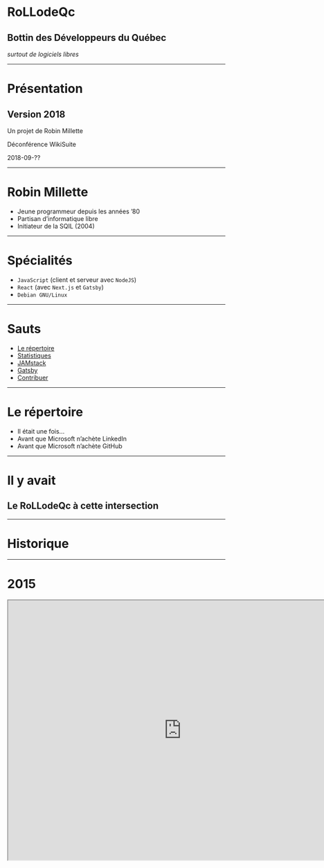
# RoLLodeQc
## Bottin des Développeurs du Québec

*surtout de logiciels libres*

---

# Présentation
## Version 2018

Un projet de Robin Millette

Déconférence WikiSuite

2018-09-??

---

# Robin Millette

* Jeune programmeur depuis les années ’80
* Partisan d’informatique libre
* Initiateur de la SQIL (2004)

---

# Spécialités

* ```JavaScript``` (client et serveur avec ```NodeJS```)
* ```React``` (avec ```Next.js``` et ```Gatsby```)
* ```Debian GNU/Linux```

---

# Sauts

* [Le répertoire](#5)
* [Statistiques](#15)
* [JAMstack](#27)
* [Gatsby](#29)
* [Contribuer](#55)

---

# Le répertoire

<ul style={{ textAlign: 'left', fontSize: '1.5em' }}>
  <Appear>
    <li>Il était une fois...</li>
    <li>Avant que Microsoft n’achète LinkedIn</li>
    <li>Avant que Microsoft n’achète GitHub</li>
  </Appear>
</ul>

---

# Il y avait

## Le RoLLodeQc à cette intersection

---

# Historique

---

# 2015

<iframe width="800" height="600" src="http://www.rollodeqc.com/" />

---

# 2017

* Difficultés de mises à jour
* Désuétude des informations

---

# 2018

* Toute nouvelle version
* Script amélioré pour récolter les données GitHub
* Site statique généré avec ```React``` et ```GraphQL``` via ```Gatsby```

---

# Sur mobiles

<iframe width="414" height="600" src="http://dev.rollodeqc.com/fr/" />

---

# Sur le bureau

<iframe width="800" height="600" src="http://dev.rollodeqc.com/fr/" />

---

<Image src='images/sqil2018-banniere-250x300.jpg' size='contain' />

---

## Semaine québécoise de l’informatique libre

*du 15 au 23 septembre 2018*

[sqil.info](https://2018.sqil.info/)

---

# Statistiques

---

## Qui sont les développeurs du Québec?

*en date du 28 août 2018*

---

## Aperçu

* **15 650** développeurs
* **9 351** ont au moins une contribution <small>au cours des 20 dernières semaines</small>
* **8 640** ont au moins un dépot
* **2 912** sont disponibles
* **Trop peu de femmes**

---

## Licences

<Barchart title='Licences'>
  1. MIT: **4 107** personnes
  2. Apache-2: **1 761** personnes
  3. GPL-3: **1 238** personnes
  4. GPL-2: **471** personnes
  5. BSD-3-Clause: **526** personnes
  6. BSD-2-Clause: **240** personnes
  7. AGPL-3: **214** personnes
</Barchart>

---

## Langages

<Barchart title='Langages'>
  1. JavaScript: **3 363** personnes
  2. Python: **2 411** personnes
  3. HTML: **2 062** personnes
  4. Java: **1 642** personnes
  5. C++: **1 251** personnes
  6. CSS: **1 165** personnes
  7. Shell: **1 038** personnes
  8. PHP: **1 034** personnes
</Barchart>

---

# RoLLodeQc

---

# Fonctionnalités

Deux usages:

1. Administrateur d’un site régional
1. Visiteurs du site

---

## Administrer

* Configuration de base
* Adapter les langues
* Spécifier une liste de villes, etc.
* Mettre à jour les données périodiquement
* Construire et publier le site

---

## Visiter

* Explorer les profils
* Par licence
* Par langage de programmation
* Par mot clé
* Par lieu
* Par nom

---

## Options de tri

*Le RoLLodeQc n’est pas un palmares*

* Nombre de dépots
* Date d’inscription (sur GitHub)
* Contributions récentes

---

## S’inscrire

C’est sur le *roadmap*...

---

# Roadmap

* Inscription et gestion de son profil
* Page pour chaque développeur
* Statistiques, graphiques
* Cartographie (langages, licences, etc.)
* Section pour des annonces payantes
* Déploiements internationaux

---

# JAMstack

## Architecture moderne de développement web

* ```JavaScript``` côté client,
* API réutilisables
* *Markup* pré-construit

[jamstack.org](https://jamstack.org/)

---

## LAMP, MEAN, maintenant JAM?

* ```Linux``` - ```Apache``` - ```MySQL```/```MariaDB``` - ```PHP```/```Python```/```Perl```
* ```Mongo``` - ```Express``` - ```Angular``` - ```NodeJS```
* ```JavaScript``` - API - Markup

---

# Gatsby

* De type JAMstack
* Générateur de site statique
* ```JavaScript``` (client et ```NodeJS```)
* Basé sur ```React``` (interface client)
* Basé sur ```GraphQL``` (requêtes)

---

## Générateur de site statique

* ```Gatsby``` n’est pas le premier
* J’en ai essayé et écrit plusieurs
* [staticsitegenerators.net](https://staticsitegenerators.net/) en compte 458

---

## ```JavaScript``` (client et ```NodeJS```)

* Écrit en ```JavaScript``` (client et ligne de commande)
* Utilise les outils ```NodeJS```
* npm ou yarn
* Babel
* Webpack

---

## Basé sur ```React```

* Librarie de Facebook pour écrire des composantes web
* Nouvelle génération (incluant vue, angular et bien d’autres)

---

## Basé sur ```GraphQL```

* Remplace REST à certains égards
* Langage de requêtes en graphes (hiérarchiques)
* Uniformise les sources de données (fichiers, URL, etc.)

---

# Prérequis ```Gatsby```

* ```NodeJS```
* npm ou yarn (gestionnaire de paquets JS)
* GNU/Linux, MacOS et Windows (<abbr title='votre kilométrage pourrait varier'>VKPV</abbr>)

---

## Installer ```NodeJS``` et gestionnaire de versions

---

### Sur GNU/Linux (fonctionne aussi sur MacOS), j’utilise ```n```:

```sh
curl -L https://git.io/n-install | bash
```

---

### Sur Windows, installer:

<https://github.com/coreybutler/nvm-windows/releases/download/1.1.7/nvm-setup.zip>

---

## Installer ```NodeJS``` directement

<https://nodejs.org/en/download/>

---

## ```NodeJS``` et npm

* npm: ```NodeJS``` package manager
* package: un ou des modules ```JavaScript```s
* yarn: outil de Facebook pour gérer les paquets npm

<Notes>
Je n’utilise que GNU/Linux, je n’ai pas d’expérience
avec les autres environnements.
</Notes>

---

### Installation globale ou locale

* npm: installer les dépendances d’un projet
* npm --global: installer des outils à la ligne de commande
* npm --global: global au niveau système (sudo) ou utilisateur
* niveau utilisateur de préférence (au lieu d’utiliser sudo)
* C’est pourquoi je suggère d’utiliser n ou nvm pour installer ```NodeJS```

<Notes>
  <ul>
    <li>En général, on utilise npm (ou yarn) pour installer les dépendances d’un projet, localement</li>
    <li>On peut aussi utiliser npm globalement pour installer des outils à la ligne de commande, mais c’est plus rare</li>
    <li>Quand on fait une installation globale, les fichiers iront dans un espace global de l’intallation ```NodeJS```,
      soit au niveau du système (sudo) ou au niveau de l’utilisateur</li>
    <li>C’est préférable que les installations dites globales se fassent au niveau de l’utilisateur pour éviter d’avoir recours à sudo</li>
    <li>D’où la suggestion d’utiliser un gestionnaire de versions pour installer ```NodeJS```</li>
  </ul>
</Notes>

---

## npm vs yarn

* npm est en général livré avec ```NodeJS```
* il peut aussi est mis à jour séparément
* ```npm install --global npm```
* yarn est une alternative à npm avec ses propres commandes, mais le même registres de packages
* ```npm install --global yarn``` n’est pas recommandé
* voir plutôt [yarnpkg.com/fr/docs/install](https://yarnpkg.com/fr/docs/install)
* les deux évoluent rapidement, difficile de choisir
* il en existe d’autres: pnpm, etc.

---

# Environnement ```Gatsby```

* *Starters*
* Greffons
* Composantes ```React```

---

## Versions de ```Gatsby```

* Version 1.9.277 [gatsbyjs.org](https://www.gatsbyjs.org/)
* Version 2.0.0 [gatsbyjs.org](https://gatsbyjs.org/)

On va se pencher sur la version 2, utilisée par le RoLLodeQc.

---

## Starters

Point de départ pour démarrer un nouveau site

[gatsbyjs.org/docs/gatsby-starters](https://gatsbyjs.org/docs/gatsby-starters/)

* CMS
* Blogue
* eCommerce
* etc.

---

## Greffons

*Plugins*

* Sources
* Transformateurs
* Génériques

---

### Implémentation d’un greffon

* Fonctions client
* Fonctions SSR
* Fonctions ```NodeJS```

<Notes>
Gatsby offre un API riche pour construire des greffons à différents stages
de la construction d’un site.
</Notes>

---

### Greffon source

Un greffon source charge les données par différents moyens:

* WordPress
* MongoDB
* API web
* Système de fichiers
* etc.

---

### Greffon transformateur

Converti en object ```JavaScript``` des données telles que:

* CSV
* JSON
* YAML

<Notes>
Un greffon transformateur converti les données d’un format (CSV, YAML, etc.)
en objet ```JavaScript```.
</Notes>

---

### Autres greffons

* Un greffon peut construire sur un autre greffon et sa nomenclature devrait le refléter
* D’autres greffons génériques sont possibles

---

## ```GraphQL```

Langage de requêtes structurées publié par Facebook en 2015 comme alternatives aux API REST.

Utilisé dans ```Gatsby``` pour uniformiser toutes les sources de données:

* Système de fichiers (JSON, markdown, images, etc.)
* GitHub
* WordPress
* etc.

---

### Requête ```GraphQL```

```
query {
  viewer {
    name
    login
    location
    email
    websiteUrl
    bio
  }
}
```

---

### Réponse ```GraphQL```

```js
{
  "data": {
    "viewer": {
      "name": "Robin Millette",
      "login": "millette",
      "location": "Montréal, Québec, Canada",
      "email": "robin@millette.info",
      "websiteUrl": "http://robin.millette.info/",
      "bio": "Je contribue au @RoLLodeQc, le bottin des développeurs du Québec. Saviez-vous que nous sommes près de 16,000 inscrits sur GitHub?"
    }
  }
}
```

---

### GHraphql

* Script pour mettre à jour les données
* Gère les multiples requêtes nécessaires
* Obéit aux quotas de GitHub
* S’utilise aussi indépendemment du bottin

<Notes>
<p>Dans le cadre du RoLLodeQc, j’ai écrit le script ghraphql pour faire
les requêtes à GitHub puisque ce dernier limite, selon la complexité,
le nombre de résultats par requête.</p>
<p>Le script exporte ses données dans un fichier de son choix.</p>
</Notes>

---

## Composantes ```React```

* Toutes les composantes ```React``` sont à votre disposition
* Applications hybrides statique/dynamique

---

# Contribuer

<ul style={{ textAlign: 'left', fontSize: '1.5em' }}>
  <Appear>
    <li>Le projet vous intéresse?</li>
    <li>Vous pouvez contribuer de multiples façons.</li>
  </Appear>
</ul>

---

## Sources des logiciels libres

* <https://github.com/millette/gatsby-starter-location-github>
* <https://github.com/millette/ghraphql>
* <https://github.com/millette/presentation-rollodeqc-2018>

---

## Autres façons de contribuer

* Design/look
* Promotion, animation
* Idées pour améliorer le site
* *Star* sur GitHub
* *Follow* sur Twitter

---

## Remerciements

---

### Marc Laporte (WikiSuite)

<img alt='WikiSuite' src='images/logo-wikisuitev3.png' style={{ width: '100%' }} />

<https://wikisuite.org/Software>

---


### Savoir-faire Linux

<img alt='Savoir-faire Linux' src='images/logo-sfl-coul-rgb.jpg' style={{ width: '100%' }} />

<https://savoirfairelinux.com/fr>

---

# Liens

* **Bottin**: [dev.rollodeqc.com](http://dev.rollodeqc.com/)
* **Gatsby**: [gatsbyjs.org](https://www.gatsbyjs.org)
* **Site personnel**: [robin.millette.info](http://robin.millette.info/)
* **Présentation**: [rollo-ws-2018.surge.sh](http://rollo-ws-2018.surge.sh/)
* **Via dat (beaker browser)**: [6525159ab9b35072af7408b71ad5b0a041925413e8c12035fee94e8d6239106f](dat://6525159ab9b35072af7408b71ad5b0a041925413e8c12035fee94e8d6239106f)
---

* <http://rollo-ws-2018.surge.sh>
* <http://dev.rollodeqc.com>
* <http://robin.millette.info>
* <https://twitter.com/rollodeqc>
* <https://www.gatsbyjs.org>
* <https://github.com/millette>
* [gatsby-starter-location-github](https://github.com/millette/gatsby-starter-location-github) <small>(sur github)</small>
* [ghraphql](https://github.com/millette/ghraphql) <small>(sur github)</small>

---

# Fin des *slides*
